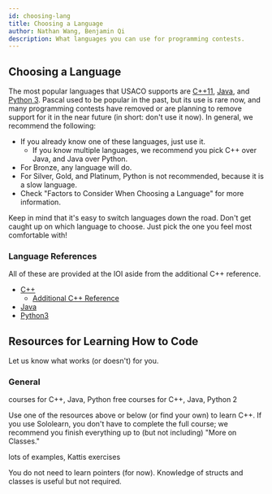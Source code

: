 ```yaml
---
id: choosing-lang
title: Choosing a Language
author: Nathan Wang, Benjamin Qi
description: What languages you can use for programming contests.
---
```


## Choosing a Language

The most popular languages that USACO supports are [C++11](https://en.wikipedia.org/wiki/C%2B%2B), [Java](https://en.wikipedia.org/wiki/Java_(programming_language)), and [Python 3](https://en.wikipedia.org/wiki/Python_(programming_language)). Pascal used to be popular in the past, but its use is rare now, and many programming contests have removed or are planning to remove support for it in the near future (in short: don't use it now). In general, we recommend the following:

 - If you already know one of these languages, just use it.
   - If you know multiple languages, we recommend you pick C++ over Java, and Java over Python.
 - For Bronze, any language will do.
 - For Silver, Gold, and Platinum, Python is not recommended, because it is a slow language.
 - Check "Factors to Consider When Choosing a Language" for more information.

Keep in mind that it's easy to switch languages down the road. Don't get caught up on which language to choose. Just pick the one you feel most comfortable with!

### Language References

All of these are provided at the IOI aside from the additional C++ reference.

 - [C++](https://en.cppreference.com/w/)
   - [Additional C++ Reference](http://www.cplusplus.com/)
 - [Java](https://docs.oracle.com/javase/8/docs/api/overview-summary.html)
 - [Python3](https://docs.python.org/3/reference/)

## Resources for Learning How to Code

Let us know what works (or doesn't) for you.

### General

<resources title="Learning to Code">
  <resource title="Sololearn" url="https://www.sololearn.com/" starred>courses for C++, Java, Python</resource>
  <resource title="Codecademy" url="https://www.codecademy.com/">free courses for C++, Java, Python 2</resource>
</resources>

<LanguageSection>

<CPPSection>

Use one of the resources above or below (or find your own) to learn C++. If you use Sololearn, you don't have to complete the full course; we recommend you finish everything up to (but not including) "More on Classes."

<resources title="C++">
  <resource source="PAPS" title="2 - Programming in C++" starred>lots of examples, Kattis exercises</resource>
</resources>

<info-block title="Pro Tip">

You do not need to learn pointers (for now). Knowledge of structs and classes is useful but not required.

</info-block>

</CPPSection>

<JavaSection>



</JavaSection>

</LanguageSection>

